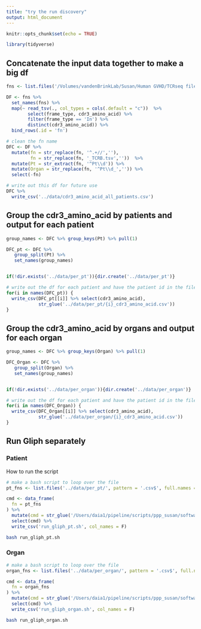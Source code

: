 ```yaml
---
title: "try the run discovery"
output: html_document
---
```


```r
knitr::opts_chunk$set(echo = TRUE)
```

```r
library(tidyverse)
```

## Concatenate the input data together to make a big df

```r
fns <- list.files('/Volumes/vandenBrinkLab/Susan/Human GVHD/TCRseq files/', full.names = T)

DF <- fns %>% 
  set_names(fns) %>% 
  map(~ read_tsv(., col_types = cols(.default = "c"))  %>% 
        select(frame_type, cdr3_amino_acid) %>% 
        filter(frame_type == 'In') %>% 
        distinct(cdr3_amino_acid)) %>% 
  bind_rows(.id = 'fn')

# clean the fn name
DFC <- DF %>% 
  mutate(fn = str_replace(fn, '^.+//',''),
         fn = str_replace(fn, '_TCRB.tsv',''))  %>% 
  mutate(Pt = str_extract(fn, '^Pt\\d')) %>% 
  mutate(Organ = str_replace(fn, '^Pt\\d_','')) %>% 
  select(-fn)

# write out this df for future use
DFC %>% 
  write_csv('../data/cdr3_amino_acid_all_patients.csv')

```

## Group the cdr3_amino_acid by patients and output for each patient

```r

group_names <- DFC %>% group_keys(Pt) %>% pull(1)

DFC_pt <- DFC %>%
   group_split(Pt) %>%
   set_names(group_names)


if(!dir.exists('../data/per_pt')){dir.create('../data/per_pt')}

# write out the df for each patient and have the patient id in the file name
for(i in names(DFC_pt)) {
  write_csv(DFC_pt[[i]] %>% select(cdr3_amino_acid),
            str_glue('../data/per_pt/{i}_cdr3_amino_acid.csv'))
}

```

## Group the cdr3_amino_acid by organs and output for each organ

```r
group_names <- DFC %>% group_keys(Organ) %>% pull(1)

DFC_Organ <- DFC %>%
   group_split(Organ) %>%
   set_names(group_names)


if(!dir.exists('../data/per_organ')){dir.create('../data/per_organ')}

# write out the df for each patient and have the patient id in the file name
for(i in names(DFC_Organ)) {
  write_csv(DFC_Organ[[i]] %>% select(cdr3_amino_acid),
            str_glue('../data/per_organ/{i}_cdr3_amino_acid.csv'))
}
```

## Run Gliph separately

### Patient

How to run the script


```r
# make a bash script to loop over the file
pt_fns <- list.files('../data/per_pt/', pattern = '.csv$', full.names = T)

cmd <- data_frame(
  fn = pt_fns
) %>% 
  mutate(cmd = str_glue('/Users/daia1/pipeline/scripts/ppp_susan/software/gliph/gliph/bin/gliph-group-discovery.pl --tcr={fn}')) %>% 
  select(cmd) %>% 
  write_csv('run_gliph_pt.sh', col_names = F)
```

```bash
bash run_gliph_pt.sh 
```

### Organ

```r
# make a bash script to loop over the file
organ_fns <- list.files('../data/per_organ/', pattern = '.csv$', full.names = T)

cmd <- data_frame(
  fn = organ_fns
) %>% 
  mutate(cmd = str_glue('/Users/daia1/pipeline/scripts/ppp_susan/software/gliph/gliph/bin/gliph-group-discovery.pl --tcr={fn}')) %>% 
  select(cmd) %>% 
  write_csv('run_gliph_organ.sh', col_names = F)
```

```bash
bash run_gliph_organ.sh 
```

